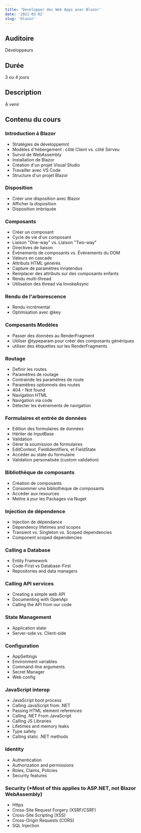 ```yaml
---
title: 'Developper des Web Apps avec Blazor'
date: '2021-03-02'
slug: 'blazor'
---
```


## Auditoire

Développeurs

## Durée

3 ou 4 jours

## Description

À venir

## Contenu du cours

### Introduction à Blazor

- Stratégies de développemnt
- Modèles d'hébergement : côté Client vs. côté Serveu
- Survol de WebAssembly
- Installation de Blazor
- Création d'un projet Visual Studio
- Travailler avec VS Code
- Structure d'un projet Blazor

### Disposition

- Créer une disposition avec Blazor
- Afficher la disposition
- Disposition imbriquée

### Composants

- Créer un composant
- Cycle de vie d'un composant
- Liaison "One-way" vs. Liaison "Two-way"
- Directives de liaison
- Événements de composants vs. Événements du DOM
- Valeurs en cascade
- Attributs HTML générés
- Capture de paramètres innatendus
- Remplacer des attributs sur des composants enfants
- Rendu multi-thread
- Utilisation des thread via InvokeAsync

### Rendu de l'arborescence

- Rendu incrémental
- Optimisation avec @key

### Composants Modèles

- Passer des données au RenderFragment
- Utiilser @typeparam pour créer des composants génériques
- utiliser des étiquettes sur les RenderFragments

### Routage

- Definir les routes
- Paramètres de routage
- Contrainde les paramètres de route
- Paramètres optionnels des routes
- 404 – Not found
- Navigation HTML
- Navigation via code
- Détecter les événements de navigation

### Formulaires et entrée de données

- Edition des formulaires de données
- Hériter de InputBase
- Validation
- Gérer la soumission de formulaires
- EditContext, FieldIdentifiers, et FieldState
- Accéder au state du formulaire
- Validation personalisée (custom validation)

### Bibliothèque de composants

- Création de composants
- Consommer une bibliothèque de composants
- Accéder aux resources
- Mettre à jour les Packages via Nuget

### Injection de dépendence

- Injection de dépendance
- Dependency lifetimes and scopes
- Transient vs. Singleton vs. Scoped dependencies
- Component scoped dependencies

### Calling a Database

- Entity Framework
- Code-First vs Database-First
- Repositories and data managers

### Calling API services

- Creating a simple web API
- Documenting with OpenApi
- Calling the API from our code

### State Management

- Application state
- Server-side vs. Client-side

### Configuration

- AppSettings
- Environment variables
- Command-line arguments
- Secret Manager
- Web config

### JavaScript interop

- JavaScript boot process
- Calling JavaScript from .NET
- Passing HTML element references
- Calling .NET From JavaScript
- Calling JS Libraries
- Lifetimes and memory leaks
- Type safety
- Calling static .NET methods

### Identity

- Authentication
- Authorization and permissions
- Roles, Claims, Policies
- Security features

### Security (\*Most of this applies to ASP.NET, not Blazor WebAssembly)

- Https
- Cross-Site Request Forgery (XSRF/CSRF)
- Cross-Site Scripting (XSS)
- Cross-Origin Requests (CORS)
- SQL Injection
